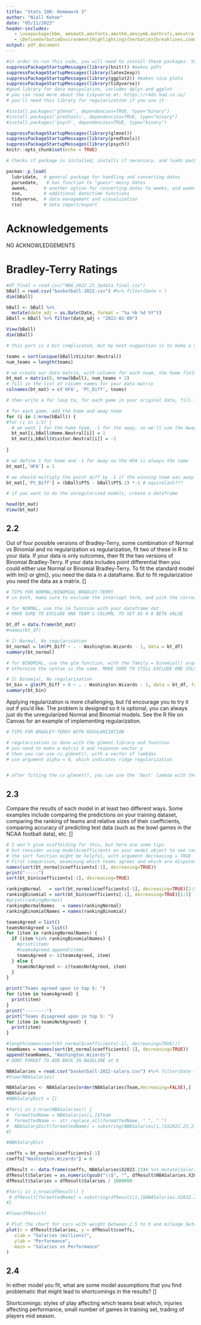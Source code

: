 ```yaml
---
title: "Stats 100: Homework 3"
author: "Niall Kehoe"
date: "05/11/2023"
header-includes:
   - \usepackage{bbm, amsmath,amsfonts,amsthm,amssymb,mathrsfs,amsxtra,amscd,latexsym, xcolor, graphicx, fvextra}
   - \DefineVerbatimEnvironment{Highlighting}{Verbatim}{breaklines,commandchars=\\\{\}}
output: pdf_document
---
```


\newcommand{\Var}{\mathrm{Var}}

```r
#in order to run this code, you will need to install these packages. You can do so by going to the install button, or by going to the console and typing, for example, install.packages("knitr")
suppressPackageStartupMessages(library(knitr)) #makes pdfs
suppressPackageStartupMessages(library(latex2exp))
suppressPackageStartupMessages(library(ggplot2)) #makes nice plots
suppressPackageStartupMessages(library(tidyverse))
#good library for data manipulation, includes dplyr and ggplot
# you can read more about the tidyverse at: https://r4ds.had.co.nz/
# you'll need this library for regularization if you use it

#install.packages('glmnet', dependencies=TRUE, type="binary")
#install.packages('predtools', dependencies=TRUE, type="binary")
#install.packages('psych', dependencies=TRUE, type="binary")

suppressPackageStartupMessages(library(glmnet))
suppressPackageStartupMessages(library(predtools))
suppressPackageStartupMessages(library(psych))
knitr::opts_chunk$set(echo = TRUE)

# Checks if package is installed, installs if necessary, and loads package for current session

pacman::p_load(
  lubridate,  # general package for handling and converting dates  
  parsedate,   # has function to "guess" messy dates
  aweek,      # another option for converting dates to weeks, and weeks to dates
  zoo,        # additional date/time functions
  tidyverse,  # data management and visualization  
  rio)        # data import/export
```

# Acknowledgements

NO ACKNOWLEDGEMENTS

# Bradley-Terry Ratings

```r

#df_final = read.csv("NBA_2022_23_3pdata_final.csv")
bBall = read.csv("basketball-2022.csv") #%>% filter(Date > )
dim(bBall)

bBall <- bBall %>% 
  mutate(date_adj = as.Date(Date, format = "%a %b %d %Y"))
bBall = bBall %>% filter(date_adj > "2022-02-09")

View(bBall)
dim(bBall)

# this part is a bit complicated, but my best suggestion is to make a new matrix full of zeroes to fill in

teams = sort(unique(bBall$Visitor.Neutral))
num_teams = length(teams)

# we create our data matrix, with columns for each team, the home field intercept and the pt difference
bt_mat = matrix(0, nrow(bBall), num_teams + 2)
# fill in the list of column names for your data matrix
colnames(bt_mat) = c('HFA', 'Pt_Diff', teams)

# then write a for loop to, for each game in your original data, fill in the point diff, home field, and each team's column appropriately

# for each game, add the home and away team
for (i in 1:nrow(bBall)) {
#for (i in 1:5) {
  # we want 1 for the home team, -1 for the away, so we'll use the Away column which tells us if the winner was Away or not
  bt_mat[i,bBall$Home.Neutral[i]] = 1
  bt_mat[i,bBall$Visitor.Neutral[i]] = -1
  
}

# we define 1 for home and -1 for away so the HFA is always the same
bt_mat[,'HFA'] = 1

# we should multiply the point diff by -1 if the winning team was away
bt_mat[,'Pt_Diff'] = (bBall$PTS - bBall$PTS.1) *-1 # equivelant??? 

# if you want to do the unregularized models, create a dataframe

head(bt_mat)
View(bt_mat)
```

## 2.2

Out of four possible versions of Bradley-Terry, some combination of Normal vs Binomial and no regularization vs regularization, fit two of these in R to your data. If your data is only outcomes, then fit the two versions of Binomial Bradley-Terry. If your data includes point differential then you could either use Normal or Binomial Bradley-Terry. \textit{Hint:} To fit the standard model with lm() or glm(), you need the data in a dataframe. But to fit regularization you need the data as a matrix. [\textbf{8 points}]

```r

# TIPS FOR NORMAL/BINOMIAL BRADLEY-TERRY
# in both, make sure to exclude the intercept term, and pick the correct response (point diff vs game outcome)

# for NORMAL, use the lm function with your dataframe dat
# MAKE SURE TO EXCLUDE ONE TEAM'S COLUMN, TO SET AS A 0 BETA VALUE

bt_df = data.frame(bt_mat)
#names(bt_df)

# 1) Normal, No regularisation
bt_normal = lm(Pt_Diff ~ . - Washington.Wizards - 1, data = bt_df)
summary(bt_normal)

# for BINOMIAL, use the glm function, with the family = binomial() argument
# otherwise the syntax is the same. MAKE SURE TO STILL EXCLUDE ONE COLUMN

# 2) Binomial, No regularisation
bt_bin = glm(Pt_Diff > 0 ~ . - Washington.Wizards - 1, data = bt_df, family = binomial())
summary(bt_bin)
```

Applying regularization is more challenging, but I'd encourage you to try it out if you'd like. The problem is designed so it is optional, you can always just do the unregularized Normal and Binomial models. See the R file on Canvas for an example of implementing regularization.

```r

# TIPS FOR BRADLEY-TERRY WITH REGULARIZATION

# regularization is done with the glmnet library and function
# you need to make a matrix X and response vector y
# then you can use cv.glmnet(), with a vector of lambdas
# use argument alpha = 0, which indicates ridge regularization


# after fitting the cv.glmnet(), you can use the 'best' lambda with the predict function, with the name of your fit, the X vector, and argument s = 'lambda_min'

```

## 2.3

Compare the results of each model in at least two different ways. Some examples include comparing the predictions on your training dataset, comparing the ranking of teams and relative sizes of their coefficients, comparing accuracy of predicting test data (such as the bowl games in the NCAA football data), etc. [\textbf{4 points}]

```r

# I won't give scaffolding for this, but here are some tips
# but consider using model$coefficients on your model object to see coefficients
# the sort function might be helpful, with argument decreasing = TRUE
# First comparison, examining which teams agrees and which are disputed
names(sort(bt_normal$coefficients[-1], decreasing=TRUE))
print("-----")
sort(bt_bin$coefficients[-1], decreasing=TRUE)

rankingNormal   = sort(bt_normal$coefficients[-1], decreasing=TRUE)[1:5] # -1 to remove HFA
rankingBinomial = sort(bt_bin$coefficients[-1], decreasing=TRUE)[1:5]    # -1 to remove HFA
#print(rankingNormal)
rankingNormalNames   = names(rankingNormal)
rankingBinomialNames = names(rankingBinomial)

teamsAgreed = list()
teamsNotAgreed = list()
for (item in rankingNormalNames) {
  if (item %in% rankingBinomialNames) {
    #print(item)
    #teamsAgreed.append(item)
    teamsAgreed <- c(teamsAgreed, item)
  } else {
    teamsNotAgreed <- c(teamsNotAgreed, item)
  }
}

print("Teams agreed upon in top 5: ")
for (item in teamsAgreed) {
  print(item)
}
print("--------")
print("Teams disagreed upon in top 5: ")
for (item in teamsNotAgreed) {
  print(item)
}
```

```r

#length(names(sort(bt_normal$coefficients[-1], decreasing=TRUE)))
teamNames = names(sort(bt_normal$coefficients[-1], decreasing=TRUE))
append(teamNames, "Washington.Wizards")
# DONT FORGET TO ADD BACK IN BASELINE at 0

NBASalaries = read.csv("basketball-2022-salary.csv") #%>% filter(Date > )
#View(NBASalaries)

NBASalaries <- NBASalaries[order(NBASalaries$Team,decreasing=FALSE),]
NBASalaries
#NBASalaryDict = {}

#for(i in 1:nrow(NBASalaries)) {
#  formattedName = NBASalaries[i,]$Team
#  formattedName <- str_replace_all(formattedName, " ", ".")
#  NBASalaryDict[formattedName] = substring(NBASalaries[i,]$X2022.23,2)
#}

#NBASalaryDict
```

```r

coeffs = bt_normal$coefficients[-1]
coeffs["Washington.Wizards"] = 0

dfResult <- data.frame(coeffs, NBASalaries$X2022.23)# %>% mutate(Salaries = NBASalaries$X2022.23 %>% str_remove_all("\\$,") %>% as.numeric())
dfResult$Salaries = as.numeric(gsub("\\$", "", dfResult$NBASalaries.X2022.23))
dfResult$Salaries = dfResult$Salaries / 1000000

#for(i in 1:nrow(dfResult)) {
 # dfResult[formattedName] = substring(dfResult[i,]$NBASalaries.X2022.23,2)
#}

#View(dfResult)

# Plot the chart for cars with weight between 2.5 to 5 and mileage between 15 and 30.
plot(x = dfResult$Salaries, y = dfResult$coeffs,
   xlab = "Salaries (millions)",
   ylab = "Performance",	 
   main = "Salaries vs Performance"
)

```



## 2.4

In either model you fit, what are some model assumptions that you find problematic that might lead to shortcomings in the results? [\textbf{2 points}]

Shortcomings: styles of play affecting which teams beat which, injuries affecting performance, small number of games in training set, trading of players mid season.
